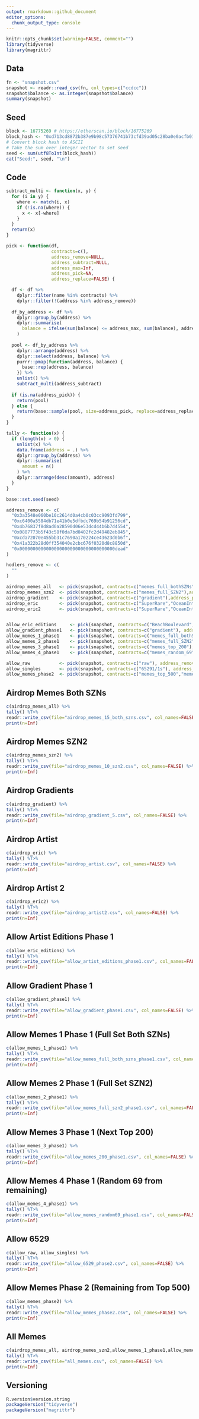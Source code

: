 ```yaml
---
output: rmarkdown::github_document
editor_options: 
  chunk_output_type: console
---
```


<!-- README.md is generated from README.Rmd. Please edit that file -->

```r
knitr::opts_chunk$set(warning=FALSE, comment="")
library(tidyverse)
library(magrittr)
```

## Data
```r
fn <- "snapshot.csv"
snapshot <- readr::read_csv(fn, col_types=c("ccdcc"))
snapshot$balance <- as.integer(snapshot$balance)
summary(snapshot)
```

## Seed
```r
block <- 16775269 # https://etherscan.io/block/16775269
block_hash <- "0xd713cd8872b387e9b98c57376741b73cfd39ad05c28ba0e0acfb01e572c62bf3"
# Convert block hash to ASCII
# Take the sum over integer vector to set seed
seed <- sum(utf8ToInt(block_hash))
cat("Seed:", seed, "\n")
```

## Code
```r
subtract_multi <- function(x, y) {
  for (i in y) {
    where <- match(i, x)
    if (!is.na(where)) {
      x <- x[-where]
    }
  }
  return(x)
}

pick <- function(df,
                 contracts=c(),
                 address_remove=NULL,
                 address_subtract=NULL,
                 address_max=Inf,
                 address_pick=NA,
                 address_replace=FALSE) {

  df <- df %>%
    dplyr::filter(name %in% contracts) %>%
    dplyr::filter(!(address %in% address_remove))
  
  df_by_address <- df %>%
    dplyr::group_by(address) %>%
    dplyr::summarise(
      balance = ifelse(sum(balance) <= address_max, sum(balance), address_max)
    )
  
  pool <- df_by_address %>%
    dplyr::arrange(address) %>%
    dplyr::select(address, balance) %>%
    purrr::pmap(function(address, balance) {
      base::rep(address, balance)
    }) %>%
    unlist() %>%
    subtract_multi(address_subtract)
  
  if (is.na(address_pick)) {
    return(pool)
  } else {
    return(base::sample(pool, size=address_pick, replace=address_replace))
  }
}

tally <- function(x) {
  if (length(x) > 0) {
    unlist(x) %>%
    data.frame(address = .) %>%
    dplyr::group_by(address) %>%
    dplyr::summarise(
      amount = n()
    ) %>%
    dplyr::arrange(desc(amount), address)
  }
}
```

```r
base::set.seed(seed)

address_remove <- c(
  "0x3a3548e060be10c2614d0a4cb0c03cc9093fd799",
  "0xc6400a5584db71e41b0e5dfbdc769b54b91256cd",
  "0x4b76837f8d8ad0a28590d06e53dcd44b6b7d4554",
  "0x0887773b5f43c58f0da7bd0402fc2d49482eb845",
  "0xcda72070e455bb31c7690a170224ce43623d0b6f",
  "0x41a322b28d0ff354040e2cbc676f0320d8c8850d",
  "0x000000000000000000000000000000000000dead"
)

hodlers_remove <- c(
  ""
)

airdrop_memes_all   <- pick(snapshot, contracts=c("memes_full_bothSZNs"),address_remove=address_remove, address_pick=15,address_max=1)
airdrop_memes_szn2  <- pick(snapshot, contracts=c("memes_full_SZN2"),address_remove=address_remove,address_subtract=airdrop_memes_all,address_pick=10,address_max=1)
airdrop_gradient    <- pick(snapshot, contracts=c("gradient"),address_pick=5, address_max=1)
airdrop_eric        <- pick(snapshot, contracts=c("SuperRare","OceanIntersection"), address_remove=address_remove,address_pick=30,address_max=1)
airdrop_eric2       <- pick(snapshot, contracts=c("SuperRare","OceanIntersection"), address_remove=address_remove,address_subtract=airdrop_eric,address_max=1)


allow_eric_editions     <- pick(snapshot, contracts=c("BeachBoulevard","EricRubensEditions","WorldofColorEditions","StrangersGiveaway"), address_remove=address_remove, address_subtract=c(airdrop_eric, airdrop_eric2),address_max=1)
allow_gradient_phase1   <- pick(snapshot, contracts=c("gradient"), address_subtract=airdrop_gradient,address_max=1)
allow_memes_1_phase1    <- pick(snapshot, contracts=c("memes_full_bothSZNs"), address_remove=address_remove, address_subtract = c(airdrop_memes_all, airdrop_memes_szn2),address_max=1)
allow_memes_2_phase1    <- pick(snapshot, contracts=c("memes_full_SZN2"), address_remove=address_remove, address_subtract = c(airdrop_memes_all, airdrop_memes_szn2,allow_memes_1_phase1),address_pick=102,address_max=1)
allow_memes_3_phase1    <- pick(snapshot, contracts=c("memes_top_200"), address_remove=address_remove, address_subtract = c(airdrop_memes_all, airdrop_memes_szn2,allow_memes_1_phase1,allow_memes_2_phase1),address_max=1)
allow_memes_4_phase1    <- pick(snapshot, contracts=c("memes_random_69"), address_remove=address_remove, address_subtract = c(airdrop_memes_all, airdrop_memes_szn2,allow_memes_1_phase1,allow_memes_2_phase1,allow_memes_3_phase1),address_pick=69,address_max=1)

allow_raw           <- pick(snapshot, contracts=c("raw"), address_remove=address_remove,address_max=1)
allow_singles       <- pick(snapshot, contracts=c("65291/1s"), address_remove=address_remove,address_max=1)
allow_memes_phase2  <- pick(snapshot, contracts=c("memes_top_500","memes_full_SZN2"), address_remove=address_remove, address_subtract = c(airdrop_memes_all, airdrop_memes_szn2,allow_memes_1_phase1,allow_memes_2_phase1,allow_memes_3_phase1,allow_memes_4_phase1),address_max=1)

```


## Airdrop Memes Both SZNs
```r
c(airdrop_memes_all) %>%
tally() %T>%
readr::write_csv(file="airdrop_memes_15_both_szns.csv", col_names=FALSE) %>%
print(n=Inf)
```

## Airdrop Memes SZN2
```r
c(airdrop_memes_szn2) %>%
tally() %T>%
readr::write_csv(file="airdrop_memes_10_szn2.csv", col_names=FALSE) %>%
print(n=Inf)
```

## Airdrop Gradients
```r
c(airdrop_gradient) %>%
tally() %T>%
readr::write_csv(file="airdrop_gradient_5.csv", col_names=FALSE) %>%
print(n=Inf)
```

## Airdrop Artist
```r
c(airdrop_eric) %>%
tally() %T>%
readr::write_csv(file="airdrop_artist.csv", col_names=FALSE) %>%
print(n=Inf)
```

## Airdrop Artist 2
```r
c(airdrop_eric2) %>%
tally() %T>%
readr::write_csv(file="airdrop_artist2.csv", col_names=FALSE) %>%
print(n=Inf)
```




## Allow Artist Editions Phase 1
```r
c(allow_eric_editions) %>%
tally() %T>%
readr::write_csv(file="allow_artist_editions_phase1.csv", col_names=FALSE) %>%
print(n=Inf)
```

## Allow Gradient Phase 1
```r
c(allow_gradient_phase1) %>%
tally() %T>%
readr::write_csv(file="allow_gradient_phase1.csv", col_names=FALSE) %>%
print(n=Inf)
```

## Allow Memes 1 Phase 1 (Full Set Both SZNs)
```r
c(allow_memes_1_phase1) %>%
tally() %T>%
readr::write_csv(file="allow_memes_full_both_szns_phase1.csv", col_names=FALSE) %>%
print(n=Inf)
```

## Allow Memes 2 Phase 1 (Full Set SZN2)
```r
c(allow_memes_2_phase1) %>%
tally() %T>%
readr::write_csv(file="allow_memes_full_szn2_phase1.csv", col_names=FALSE) %>%
print(n=Inf)
```

## Allow Memes 3 Phase 1 (Next Top 200)
```r
c(allow_memes_3_phase1) %>%
tally() %T>%
readr::write_csv(file="allow_memes_200_phase1.csv", col_names=FALSE) %>%
print(n=Inf)
```

## Allow Memes 4 Phase 1 (Random 69 from remaining)
```r
c(allow_memes_4_phase1) %>%
tally() %T>%
readr::write_csv(file="allow_memes_random69_phase1.csv", col_names=FALSE) %>%
print(n=Inf)
```





## Allow 6529
```r
c(allow_raw, allow_singles) %>%
tally() %T>%
readr::write_csv(file="allow_6529_phase2.csv", col_names=FALSE) %>%
print(n=Inf)
```

## Allow Memes Phase 2 (Remaining from Top 500)
```r
c(allow_memes_phase2) %>%
tally() %T>%
readr::write_csv(file="allow_memes_phase2.csv", col_names=FALSE) %>%
print(n=Inf)
```





## All Memes
```r
c(airdrop_memes_all, airdrop_memes_szn2,allow_memes_1_phase1,allow_memes_2_phase1,allow_memes_3_phase1,allow_memes_4_phase1,allow_memes_phase2) %>%
tally() %T>%
readr::write_csv(file="all_memes.csv", col_names=FALSE) %>%
print(n=Inf)
```


## Versioning
```r
R.version$version.string
packageVersion("tidyverse")
packageVersion("magrittr")
```
